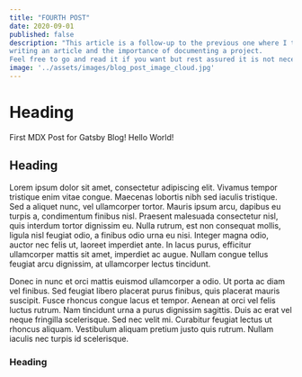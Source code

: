 ```yaml
---
title: "FOURTH POST"
date: 2020-09-01
published: false
description: "This article is a follow-up to the previous one where I talked about the content of this blog,
writing an article and the importance of documenting a project.
Feel free to go and read it if you want but rest assured it is not necessary to understand this one."
image: '../assets/images/blog_post_image_cloud.jpg'
---
```


# Heading

First MDX Post for Gatsby Blog! Hello World!

## Heading


Lorem ipsum dolor sit amet, consectetur adipiscing elit. Vivamus tempor tristique enim vitae congue. Maecenas lobortis nibh sed iaculis tristique. Sed a aliquet nunc, vel ullamcorper tortor. Mauris ipsum arcu, dapibus eu turpis a, condimentum finibus nisl. Praesent malesuada consectetur nisl, quis interdum tortor dignissim eu. Nulla rutrum, est non consequat mollis, ligula nisl feugiat odio, a finibus odio urna eu nisi. Integer magna odio, auctor nec felis ut, laoreet imperdiet ante. In lacus purus, efficitur ullamcorper mattis sit amet, imperdiet ac augue. Nullam congue tellus feugiat arcu dignissim, at ullamcorper lectus tincidunt.

Donec in nunc et orci mattis euismod ullamcorper a odio. Ut porta ac diam vel finibus. Sed feugiat libero placerat purus finibus, quis placerat mauris suscipit. Fusce rhoncus congue lacus et tempor. Aenean at orci vel felis luctus rutrum. Nam tincidunt urna a purus dignissim sagittis. Duis ac erat vel neque fringilla scelerisque. Sed nec velit mi. Curabitur feugiat lectus ut rhoncus aliquam. Vestibulum aliquam pretium justo quis rutrum. Nullam iaculis nec turpis id scelerisque.

### Heading